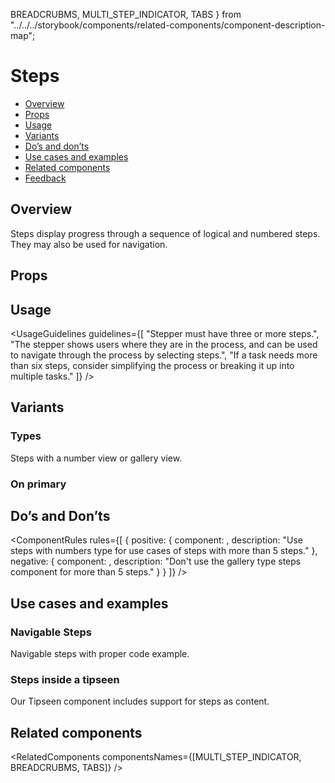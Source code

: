  BREADCRUBMS,
  MULTI_STEP_INDICATOR,
  TABS
} from "../../../storybook/components/related-components/component-description-map";

<Meta of={StepsStories} />

# Steps

- [Overview](#overview)
- [Props](#props)
- [Usage](#usage)
- [Variants](#variants)
- [Do’s and don’ts](#dos-and-donts)
- [Use cases and examples](#use-cases-and-examples)
- [Related components](#related-components)
- [Feedback](#feedback)

## Overview

Steps display progress through a sequence of logical and numbered steps. They may also be used for navigation.

<Canvas of={StepsStories.Overview} />

## Props

<PropsTable />

## Usage

<UsageGuidelines
  guidelines={[
    "Stepper must have three or more steps.",
    "The stepper shows users where they are in the process, and can be used to navigate through the process by selecting steps.",
    "If a task needs more than six steps, consider simplifying the process or breaking it up into multiple tasks."
  ]}
/>

## Variants

### Types

Steps with a number view or gallery view.

<Canvas of={StepsStories.Types} />

### On primary

<Canvas of={StepsStories.OnPrimary} />

## Do’s and Don’ts

<ComponentRules
  rules={[
    {
      positive: {
        component: <StepsNumbersDoTemplate />,
        description: "Use steps with numbers type for use cases of steps with more than 5 steps."
      },
      negative: {
        component: <StepsGalleryDontTemplate />,
        description: "Don't use the gallery type steps component for more than 5 steps."
      }
    }
  ]}
/>

## Use cases and examples

### Navigable Steps

Navigable steps with proper code example.

<Canvas of={StepsStories.NavigableSteps} />

### Steps inside a tipseen

Our Tipseen component includes support for steps as content.

<Canvas of={StepsStories.StepsInsideATipseen} />

## Related components

<RelatedComponents componentsNames={[MULTI_STEP_INDICATOR, BREADCRUBMS, TABS]} />
